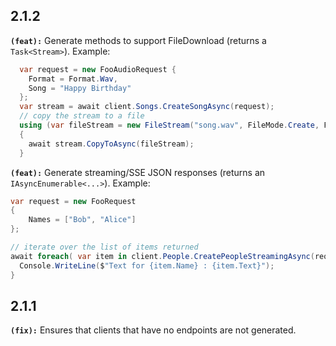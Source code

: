 ## 2.1.2
**`(feat):`** Generate methods to support FileDownload (returns a `Task<Stream>`).
Example:

```csharp
  var request = new FooAudioRequest {
    Format = Format.Wav,
    Song = "Happy Birthday"
  };
  var stream = await client.Songs.CreateSongAsync(request);
  // copy the stream to a file
  using (var fileStream = new FileStream("song.wav", FileMode.Create, FileAccess.Write))
  {
    await stream.CopyToAsync(fileStream);
  }
```


**`(feat):`** Generate streaming/SSE JSON responses (returns an `IAsyncEnumerable<...>`).
Example:

```csharp
var request = new FooRequest
{
    Names = ["Bob", "Alice"]
};

// iterate over the list of items returned
await foreach( var item in client.People.CreatePeopleStreamingAsync(request)) {
  Console.WriteLine($"Text for {item.Name} : {item.Text}");
}
```


## 2.1.1
**`(fix):`** Ensures that clients that have no endpoints are not generated.


